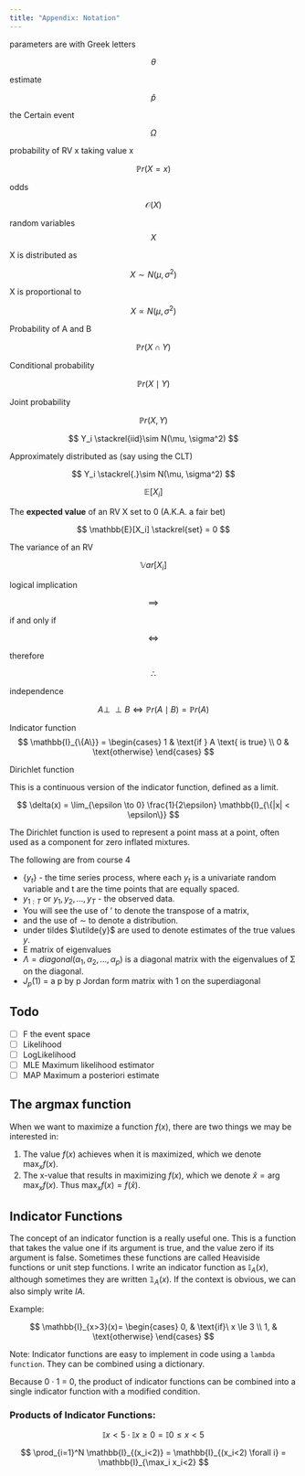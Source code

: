 ```yaml
---
title: "Appendix: Notation"
---
```


parameters are with Greek letters

$$
\theta
$$

estimate 

$$
\hat{p}
$$

the Certain event

$$
\Omega
$$

probability of RV x taking value x

$$
\mathbb{P}r(X=x)
$$

odds 

$$
\mathcal{O}(X)
$$

random variables 
$$
X
$$

X is distributed as

$$X
\sim N(\mu, \sigma^2)
$$

X is proportional to

$$
X\propto N(\mu, \sigma^2)
$$

Probability of A and B

$$
\mathbb{P}r(X \cap Y)
$$

Conditional probability

$$
\mathbb{P}r(X \mid Y)
$$

Joint probability

$$
\mathbb{P}r(X,Y)
$$

$$
Y_i \stackrel{iid}\sim N(\mu, \sigma^2)
$$

Approximately distributed as (say using the CLT)

$$
Y_i \stackrel{.}\sim N(\mu, \sigma^2)
$$

$$
\mathbb{E}[X_i]
$$

The **expected value** of an RV X set to 0 (A.K.A. a fair bet)

$$
\mathbb{E}[X_i]  \stackrel{set} = 0
$$

The variance of an RV

$$
\mathbb{V}ar[X_i]
$$

logical implication

$$
\implies
$$

if and only if

$$
\iff
$$

therefore

$$
\therefore
$$

independence

$$
A \perp \!\!\! \perp B \iff \mathbb{P}r(A \mid B) = \mathbb{P}r(A)
$$

Indicator function
$$
\mathbb{I}_{\{A\}} = \begin{cases}
1 & \text{if } A \text{ is true} \\ 0 & \text{otherwise} \end{cases}
$$

Dirichlet function

This is a continuous version of the indicator function, defined as a limit.

$$
\delta(x) = \lim_{\epsilon \to 0} \frac{1}{2\epsilon} \mathbb{I}_{\{|x| < \epsilon\}}
$$

The Dirichlet function is used to represent a point mass at a point, often used as a component for zero inflated mixtures.


The following are from course 4


-   $\{y_t\}$ - the time series process, where each $y_t$ is a univariate random variable and t are the time points that are equally spaced. 
-   $y_{1:T}$ or $y_1, y_2, \ldots, y_T$ - the observed data.
- You will see the use of ' to denote the transpose of a matrix,
- and the use of $\sim$ to denote a distribution.
- under tildes $\utilde{y}$ are used to denote estimates of the true values $y$.
- E matrix of eigenvalues
- $\Lambda = diagonal(\alpha_1, \alpha_2, \ldots , \alpha_p)$ is a diagonal matrix with the eigenvalues of Σ on the diagonal.
- $J_p(1)$ = a p by p Jordan form matrix with 1 on the superdiagonal

::: {.callout-note collapse="TRUE" }
## Todo

- [ ]  F the event space
- [ ]  Likelihood
- [ ]  LogLikelihood
- [ ]  MLE Maximum likelihood estimator
- [ ]  MAP Maximum a posteriori estimate

:::

## The argmax function {#sec-argmax-function}

When we want to maximize a function $f(x)$, there are two things we may be interested in:

1.  The value $f(x)$ achieves when it is maximized, which we denote $\max_x f(x)$.
2.  The x-value that results in maximizing $f(x)$, which we denote $\hat x = \arg \max_x f(x)$. Thus $\max_x f(x) = f(\hat x)$.


## Indicator Functions {#sec-indicator-functions}

The concept of an indicator function is a really useful one. This is a function that takes the value one if its argument is true, and the value zero if its argument is false. Sometimes these functions are called Heaviside functions or unit step functions. I write an indicator function as $\mathbb{I}_{A}(x)$, although sometimes they are written $\mathbb{1}_{A}(x)$. If the context is obvious, we can also simply write $I{A}$.

Example:

$$
    \mathbb{I}_{x>3}(x)=
    \begin{cases}
      0, & \text{if}\ x \le 3 \\
      1, & \text{otherwise}
    \end{cases}
$$

Note: Indicator functions are easy to implement in code using a `lambda function`. They can be combined using a dictionary.

Because 0 · 1 = 0, the product of indicator functions can be combined into a single indicator function with a modified condition.

::: exp-indicator-products
### Products of Indicator Functions:

$$
    \mathbb{I}{x<5} \cdot \mathbb{I}{x≥0} = \mathbb{I}{0≤x<5}
$$

$$
    \prod_{i=1}^N \mathbb{I}_{(x_i<2)} = \mathbb{I}_{(x_i<2) \forall i} = \mathbb{I}_{\max_i x_i<2}
$$

:::

